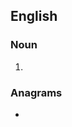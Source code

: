 ==English==

===Noun===
{{head|en|noun plural form}}

# {{plural of|herp|lang=en}}

===Anagrams===
* {{anagrams|en|presh}}